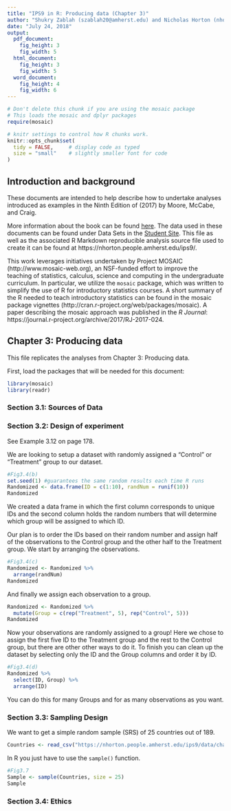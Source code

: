 ```yaml
---
title: "IPS9 in R: Producing data (Chapter 3)"
author: "Shukry Zablah (szablah20@amherst.edu) and Nicholas Horton (nhorton@amherst.edu)"
date: "July 24, 2018"
output: 
  pdf_document:
    fig_height: 3
    fig_width: 5
  html_document:
    fig_height: 3
    fig_width: 5
  word_document:
    fig_height: 4
    fig_width: 6
---
```



```r
# Don't delete this chunk if you are using the mosaic package
# This loads the mosaic and dplyr packages
require(mosaic)
```

```r
# knitr settings to control how R chunks work.
knitr::opts_chunk$set(
  tidy = FALSE,     # display code as typed
  size = "small"    # slightly smaller font for code
)
```

## Introduction and background 

These documents are intended to help describe how to undertake analyses introduced 
as examples in the Ninth Edition of \emph{Introduction to the Practice of Statistics} (2017) by Moore, McCabe, and Craig.

More information about the book can be found [here](https://macmillanlearning.com/Catalog/product/introductiontothepracticeofstatistics-ninthedition-moore).
The data used in these documents can be found under Data Sets in the [Student Site](https://www.macmillanlearning.com/catalog/studentresources/ips9e?_ga=2.29224888.526668012.1531487989-1209447309.1529940008#). This
file as well as the associated R Markdown reproducible analysis source file used to create it can be found at https://nhorton.people.amherst.edu/ips9/.

This work leverages initiatives undertaken by Project MOSAIC (http://www.mosaic-web.org), an NSF-funded effort to improve the teaching of statistics, calculus, science and computing in the undergraduate curriculum. In particular, we utilize the `mosaic` package, which was written to simplify the use of R for introductory statistics courses. A short summary of the R needed to teach introductory statistics can be found in the mosaic package vignettes (http://cran.r-project.org/web/packages/mosaic).  A paper describing the mosaic approach was published in the *R Journal*: https://journal.r-project.org/archive/2017/RJ-2017-024.
  
## Chapter 3: Producing data
This file replicates the analyses from Chapter 3: Producing data.

First, load the packages that will be needed for this document: 
```r
library(mosaic)
library(readr)
```

### Section 3.1: Sources of Data 
### Section 3.2: Design of experiment

See Example 3.12 on page 178.

We are looking to setup a dataset with randomly assigned a "Control" or "Treatment" group to our dataset.

```r
#Fig3.4(b)
set.seed(1) #guarantees the same random results each time R runs
Randomized <- data.frame(ID = c(1:10), randNum = runif(10)) 
Randomized
```

We created a data frame in which the first column corresponds to unique IDs and the second column holds the random numbers that will determine which group will be assigned to which ID.

Our plan is to order the IDs based on their random number and assign half of the observations to the Control group and the other half to the Treatment group. We start by arranging the observations. 

```r
#Fig3.4(c)
Randomized <- Randomized %>%
  arrange(randNum)
Randomized
```

And finally we assign each observation to a group. 

```r
Randomized <- Randomized %>% 
  mutate(Group = c(rep("Treatment", 5), rep("Control", 5))) 
Randomized
```

Now your observations are randomly assigned to a group! Here we chose to assign the first five ID to the Treatment group and the rest to the Control group, but there are other other ways to do it. To finish you can clean up the dataset by selecting only the ID and the Group columns and order it by ID.

```r
#Fig3.4(d)  
Randomized %>% 
  select(ID, Group) %>% 
  arrange(ID)
```

You can do this for many Groups and for as many observations as you want. 

### Section 3.3: Sampling Design

We want to get a simple random sample (SRS) of 25 countries out of 189.

```r
Countries <- read_csv("https://nhorton.people.amherst.edu/ips9/data/chapter03/EG03-23TTS.csv")
```

In R you just have to use the `sample()` function.

```r
#Fig3.7
Sample <- sample(Countries, size = 25)
Sample
```


### Section 3.4: Ethics
